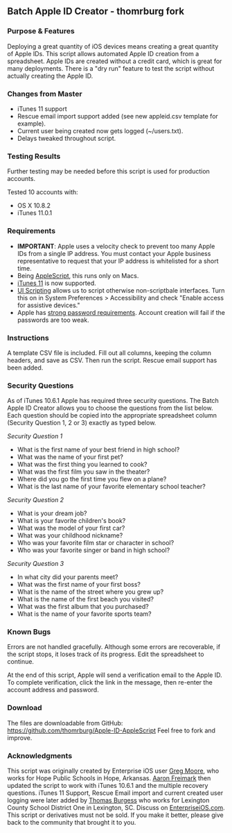 == Batch Apple ID Creator - thomrburg fork ==

=== Purpose & Features ===

Deploying a great quantity of iOS devices means creating a great quantity of Apple IDs. This script allows automated Apple ID creation from a spreadsheet. Apple IDs are created without a credit card, which is great for many deployments. There is a "dry run" feature to test the script without actually creating the Apple ID.

=== Changes from Master ===

* iTunes 11 support
* Rescue email import support added (see new appleid.csv template for example).
* Current user being created now gets logged (~/users.txt).
* Delays tweaked throughout script.

=== Testing Results ===

Further testing may be needed before this script is used for production accounts.

Tested 10 accounts with:

* OS X 10.8.2
* iTunes 11.0.1

=== Requirements ===

* '''IMPORTANT''': Apple uses a velocity check to prevent too many Apple IDs from a single IP address. You must contact your Apple business representative to request that your IP address is whitelisted for a short time.
* Being [http://developer.apple.com/applescript/ AppleScript], this runs only on Macs.
* [http://www.apple.com/itunes/ iTunes 11] is now supported.
* [http://www.mactech.com/articles/mactech/Vol.21/21.06/UserInterfaceScripting/index.html UI Scripting] allows us to script otherwise non-scriptbale interfaces. Turn this on in System Preferences > Accessibility and check "Enable access for assistive devices."
* Apple has [http://support.apple.com/kb/TS1728 strong password requirements]. Account creation will fail if the passwords are too weak.

=== Instructions ===

A template CSV file is included. Fill out all columns, keeping the column headers, and save as CSV. Then run the script. Rescue email support has been added.

=== Security Questions ===

As of iTunes 10.6.1 Apple has required three security questions. The Batch Apple ID Creator allows you to choose the questions from the list below. Each question should be copied into the appropriate spreadsheet column (Security Question 1, 2 or 3) exactly as typed below.

'' Security Question 1 ''
* What is the first name of your best friend in high school?
* What was the name of your first pet?
* What was the first thing you learned to cook?
* What was the first film you saw in the theater?
* Where did you go the first time you flew on a plane?
* What is the last name of your favorite elementary school teacher?

'' Security Question 2 ''
* What is your dream job?
* What is your favorite children's book?
* What was the model of your first car?
* What was your childhood nickname?
* Who was your favorite film star or character in school?
* Who was your favorite singer or band in high school?


'' Security Question 3 ''
* In what city did your parents meet?
* What was the first name of your first boss?
* What is the name of the street where you grew up?
* What is the name of the first beach you visited?
* What was the first album that you purchased?
* What is the name of your favorite sports team?

=== Known Bugs ===

Errors are not handled gracefully. Although some errors are recoverable, if the script stops, it loses track of its progress. Edit the spreadsheet to continue.

At the end of this script, Apple will send a verification email to the Apple ID. To complete verification, click the link in the message, then re-enter the account address and password.

=== Download ===

The files are downloadable from GitHub: https://github.com/thomrburg/Apple-ID-AppleScript Feel free to fork and improve.

=== Acknowledgments === 

This script was originally created by Enterprise iOS user [http://www.enterpriseios.com/users/Eight_Quarter_Bit Greg Moore], who works for Hope Public Schools in Hope, Arkansas. [http://www.enterpriseios.com/users/Aaron_Freimark Aaron Freimark] then updated the script to work with iTunes 10.6.1 and the multiple recovery questions. iTunes 11 Support, Rescue Email import and current created user logging were later added by [http://www.enterpriseios.com/users/thomrburg Thomas Burgess] who works for Lexington County School District One in Lexington, SC. Discuss on [http://www.enterpriseios.com/wiki/Batch_Apple_ID_Generator EnterpriseiOS.com]. This script or derivatives must not be sold. If you make it better, please give back to the community that brought it to you.
